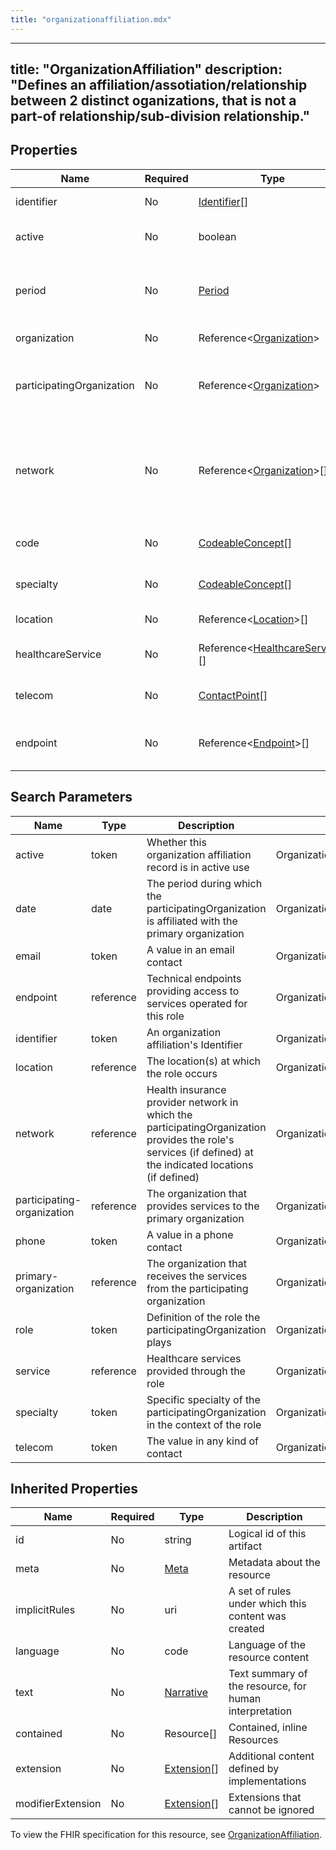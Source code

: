 ```yaml
---
title: "organizationaffiliation.mdx"
---
```


---
title: "OrganizationAffiliation"
description: "Defines an affiliation/assotiation/relationship between 2 distinct oganizations, that is not a part-of relationship/sub-division relationship."
---

## Properties

| Name                      | Required | Type                                                                                  | Description                                                                                                                                                |
| ------------------------- | -------- | ------------------------------------------------------------------------------------- | ---------------------------------------------------------------------------------------------------------------------------------------------------------- |
| identifier                | No       | [Identifier](/medical-api/fhir/data-types/identifier)[]                               | Business identifiers that are specific to this role                                                                                                        |
| active                    | No       | boolean                                                                               | Whether this organization affiliation record is in active use                                                                                              |
| period                    | No       | [Period](/medical-api/fhir/data-types/period)                                         | The period during which the participatingOrganization is affiliated with the primary organization                                                          |
| organization              | No       | Reference&lt;[Organization](/medical-api/fhir/resources/organization)&gt;             | Organization where the role is available                                                                                                                   |
| participatingOrganization | No       | Reference&lt;[Organization](/medical-api/fhir/resources/organization)&gt;             | Organization that provides/performs the role (e.g. providing services or is a member of)                                                                   |
| network                   | No       | Reference&lt;[Organization](/medical-api/fhir/resources/organization)&gt;[]           | Health insurance provider network in which the participatingOrganization provides the role's services (if defined) at the indicated locations (if defined) |
| code                      | No       | [CodeableConcept](/medical-api/fhir/data-types/codeableconcept)[]                     | Definition of the role the participatingOrganization plays                                                                                                 |
| specialty                 | No       | [CodeableConcept](/medical-api/fhir/data-types/codeableconcept)[]                     | Specific specialty of the participatingOrganization in the context of the role                                                                             |
| location                  | No       | Reference&lt;[Location](/medical-api/fhir/resources/location)&gt;[]                   | The location(s) at which the role occurs                                                                                                                   |
| healthcareService         | No       | Reference&lt;[HealthcareService](/medical-api/fhir/resources/healthcareservice)&gt;[] | Healthcare services provided through the role                                                                                                              |
| telecom                   | No       | [ContactPoint](/medical-api/fhir/data-types/contactpoint)[]                           | Contact details at the participatingOrganization relevant to this Affiliation                                                                              |
| endpoint                  | No       | Reference&lt;[Endpoint](/medical-api/fhir/resources/endpoint)&gt;[]                   | Technical endpoints providing access to services operated for this role                                                                                    |

## Search Parameters

| Name                       | Type      | Description                                                                                                                                                | Expression                                        |
| -------------------------- | --------- | ---------------------------------------------------------------------------------------------------------------------------------------------------------- | ------------------------------------------------- |
| active                     | token     | Whether this organization affiliation record is in active use                                                                                              | OrganizationAffiliation.active                    |
| date                       | date      | The period during which the participatingOrganization is affiliated with the primary organization                                                          | OrganizationAffiliation.period                    |
| email                      | token     | A value in an email contact                                                                                                                                | OrganizationAffiliation.telecom                   |
| endpoint                   | reference | Technical endpoints providing access to services operated for this role                                                                                    | OrganizationAffiliation.endpoint                  |
| identifier                 | token     | An organization affiliation's Identifier                                                                                                                   | OrganizationAffiliation.identifier                |
| location                   | reference | The location(s) at which the role occurs                                                                                                                   | OrganizationAffiliation.location                  |
| network                    | reference | Health insurance provider network in which the participatingOrganization provides the role's services (if defined) at the indicated locations (if defined) | OrganizationAffiliation.network                   |
| participating-organization | reference | The organization that provides services to the primary organization                                                                                        | OrganizationAffiliation.participatingOrganization |
| phone                      | token     | A value in a phone contact                                                                                                                                 | OrganizationAffiliation.telecom                   |
| primary-organization       | reference | The organization that receives the services from the participating organization                                                                            | OrganizationAffiliation.organization              |
| role                       | token     | Definition of the role the participatingOrganization plays                                                                                                 | OrganizationAffiliation.code                      |
| service                    | reference | Healthcare services provided through the role                                                                                                              | OrganizationAffiliation.healthcareService         |
| specialty                  | token     | Specific specialty of the participatingOrganization in the context of the role                                                                             | OrganizationAffiliation.specialty                 |
| telecom                    | token     | The value in any kind of contact                                                                                                                           | OrganizationAffiliation.telecom                   |

## Inherited Properties

| Name              | Required | Type                                                  | Description                                            |
| ----------------- | -------- | ----------------------------------------------------- | ------------------------------------------------------ |
| id                | No       | string                                                | Logical id of this artifact                            |
| meta              | No       | [Meta](/medical-api/fhir/data-types/meta)             | Metadata about the resource                            |
| implicitRules     | No       | uri                                                   | A set of rules under which this content was created    |
| language          | No       | code                                                  | Language of the resource content                       |
| text              | No       | [Narrative](/medical-api/fhir/data-types/narrative)   | Text summary of the resource, for human interpretation |
| contained         | No       | Resource[]                                            | Contained, inline Resources                            |
| extension         | No       | [Extension](/medical-api/fhir/data-types/extension)[] | Additional content defined by implementations          |
| modifierExtension | No       | [Extension](/medical-api/fhir/data-types/extension)[] | Extensions that cannot be ignored                      |

To view the FHIR specification for this resource, see [OrganizationAffiliation](https://www.hl7.org/fhir/StructureDefinition/OrganizationAffiliation).
